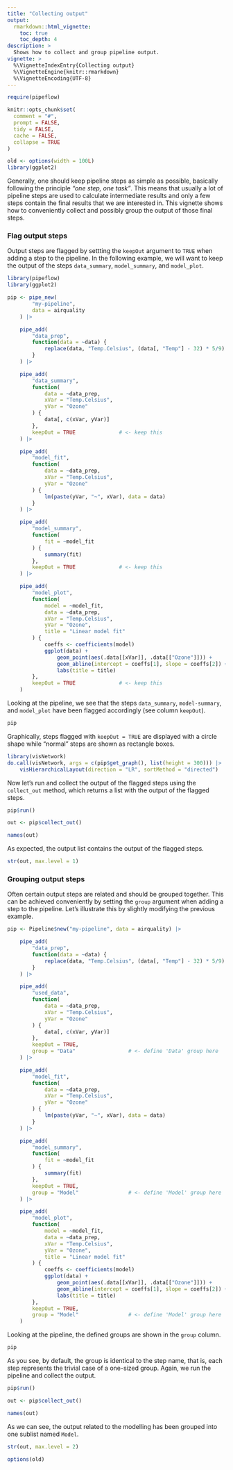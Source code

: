 ```yaml
---
title: "Collecting output"
output:
  rmarkdown::html_vignette:
    toc: true
    toc_depth: 4
description: >
  Shows how to collect and group pipeline output.
vignette: >
  %\VignetteIndexEntry{Collecting output}
  %\VignetteEngine{knitr::rmarkdown}
  %\VignetteEncoding{UTF-8}
---
```


```r
require(pipeflow)

knitr::opts_chunk$set(
  comment = "#",
  prompt = FALSE,
  tidy = FALSE,
  cache = FALSE,
  collapse = TRUE
)

old <- options(width = 100L)
library(ggplot2)
```

Generally, one should keep pipeline steps as simple as possible, basically following the
principle *"one step, one task"*. This means that usually a lot of pipeline steps are
used to calculate intermediate results and only a few steps contain the final results
that we are interested in. This vignette shows how to conveniently collect and possibly
group the output of those final steps.

### Flag output steps

Output steps are flagged by settting the `keepOut` argument to `TRUE` when adding a step to the pipeline. In the following example, we will want to keep the output of the steps
`data_summary`, `model_summary`, and `model_plot`.

```r
library(pipeflow)
library(ggplot2)

pip <- pipe_new(
        "my-pipeline",
        data = airquality
    ) |>

    pipe_add(
        "data_prep",
        function(data = ~data) {
            replace(data, "Temp.Celsius", (data[, "Temp"] - 32) * 5/9)
        }
    ) |>

    pipe_add(
        "data_summary",
        function(
            data = ~data_prep,
            xVar = "Temp.Celsius",
            yVar = "Ozone"
        ) {
            data[, c(xVar, yVar)]
        },
        keepOut = TRUE              # <- keep this
    ) |>

    pipe_add(
        "model_fit",
        function(
            data = ~data_prep,
            xVar = "Temp.Celsius",
            yVar = "Ozone"
        ) {
            lm(paste(yVar, "~", xVar), data = data)
        }
    ) |>

    pipe_add(
        "model_summary",
        function(
            fit = ~model_fit
        ) {
            summary(fit)
        },
        keepOut = TRUE              # <- keep this
    ) |>

    pipe_add(
        "model_plot",
        function(
            model = ~model_fit,
            data = ~data_prep,
            xVar = "Temp.Celsius",
            yVar = "Ozone",
            title = "Linear model fit"
        ) {
            coeffs <- coefficients(model)
            ggplot(data) +
                geom_point(aes(.data[[xVar]], .data[["Ozone"]])) +
                geom_abline(intercept = coeffs[1], slope = coeffs[2]) +
                labs(title = title)
        },
        keepOut = TRUE              # <- keep this
    )
```

Looking at the pipeline, we see that the steps `data_summary`, `model-summary`, and
`model_plot` have been flagged accordingly (see column `keepOut`).

```r
pip
```

Graphically, steps flagged with `keepOut = TRUE` are displayed with a circle
shape while "normal" steps are shown as rectangle boxes.

```r
library(visNetwork)
do.call(visNetwork, args = c(pip$get_graph(), list(height = 300))) |>
    visHierarchicalLayout(direction = "LR", sortMethod = "directed")
```


Now let's run and collect the output of the flagged steps using the `collect_out` method, which returns a list with the output of the flagged steps.

```r
pip$run()

out <- pip$collect_out()

names(out)
```

As expected, the output list contains the output of the flagged steps.

```r
str(out, max.level = 1)
```

### Grouping output steps

Often certain output steps are related and should be grouped together. This can be
achieved conveniently by setting the `group` argument when adding a step to the
pipeline. Let's illustrate this by slightly modifying the previous example.

```r
pip <- Pipeline$new("my-pipeline", data = airquality) |>

    pipe_add(
        "data_prep",
        function(data = ~data) {
            replace(data, "Temp.Celsius", (data[, "Temp"] - 32) * 5/9)
        }
    ) |>

    pipe_add(
        "used_data",
        function(
            data = ~data_prep,
            xVar = "Temp.Celsius",
            yVar = "Ozone"
        ) {
            data[, c(xVar, yVar)]
        },
        keepOut = TRUE,
        group = "Data"                 # <- define 'Data' group here
    ) |>

    pipe_add(
        "model_fit",
        function(
            data = ~data_prep,
            xVar = "Temp.Celsius",
            yVar = "Ozone"
        ) {
            lm(paste(yVar, "~", xVar), data = data)
        }
    ) |>

    pipe_add(
        "model_summary",
        function(
            fit = ~model_fit
        ) {
            summary(fit)
        },
        keepOut = TRUE,
        group = "Model"                # <- define 'Model' group here
    ) |>

    pipe_add(
        "model_plot",
        function(
            model = ~model_fit,
            data = ~data_prep,
            xVar = "Temp.Celsius",
            yVar = "Ozone",
            title = "Linear model fit"
        ) {
            coeffs <- coefficients(model)
            ggplot(data) +
                geom_point(aes(.data[[xVar]], .data[["Ozone"]])) +
                geom_abline(intercept = coeffs[1], slope = coeffs[2]) +
                labs(title = title)
        },
        keepOut = TRUE,
        group = "Model"                # <- define 'Model' group here
    )
```


Looking at the pipeline, the defined groups are shown in the `group` column.

```r
pip
```

As you see, by default, the group is identical to the step name, that is, each step
represents the trivial case of a one-sized group. Again, we run the pipeline and
collect the output.

```r
pip$run()

out <- pip$collect_out()

names(out)
```

As we can see, the output related to the modelling has been grouped into one sublist
named `Model`.

```r
str(out, max.level = 2)
```


```r
options(old)
```
